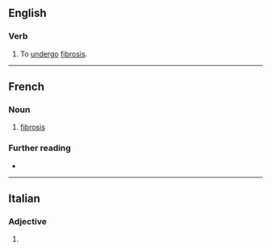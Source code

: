 ==English==

===Verb===
{{en-verb}}

# {{lb|en|intransitive}} To [[undergo]] [[fibrosis]].
----
==French==

===Noun===
{{fr-noun|f}}

# [[fibrosis]]

===Further reading===
* {{R:TLFi}}

----

==Italian==

===Adjective===
{{head|it|adjective form}}

# {{adj form of|it|fibroso||f|p}}